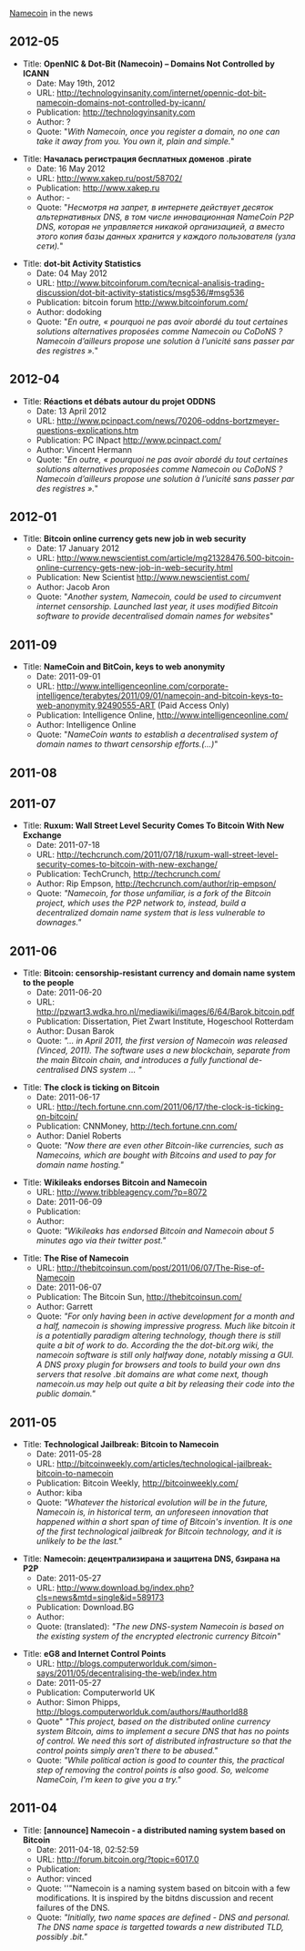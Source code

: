 [[Namecoin]] in the news

==2012-05==

*Title: '''OpenNIC & Dot-Bit (Namecoin) – Domains Not Controlled by ICANN'''
**Date: May 19th, 2012
**URL: http://technologyinsanity.com/internet/opennic-dot-bit-namecoin-domains-not-controlled-by-icann/
**Publication: http://technologyinsanity.com
**Author: ?
**Quote: "''With Namecoin, once you register a domain, no one can take it away from you. You own it, plain and simple.''"




*Title: '''Началась регистрация бесплатных доменов .pirate'''
**Date: 16 May 2012
**URL: http://www.xakep.ru/post/58702/
**Publication: http://www.xakep.ru
**Author: -
**Quote: "''Несмотря на запрет, в интернете действует десяток альтернативных DNS, в том числе инновационная NameCoin P2P DNS, которая не управляется никакой организацией, а вместо этого копия базы данных хранится у каждого пользователя (узла сети). ''"


*Title: '''dot-bit Activity Statistics'''
**Date: 04 May 2012
**URL: http://www.bitcoinforum.com/tecnical-analisis-trading-discussion/dot-bit-activity-statistics/msg536/#msg536
**Publication: bitcoin forum http://www.bitcoinforum.com/
**Author: dodoking
**Quote: "''En outre, « pourquoi ne pas avoir abordé du tout certaines solutions alternatives proposées comme Namecoin ou CoDoNS ? Namecoin d’ailleurs propose une solution à l’unicité sans passer par des registres ».''"

==2012-04==

*Title: '''Réactions et débats autour du projet ODDNS '''
**Date: 13 April 2012
**URL: http://www.pcinpact.com/news/70206-oddns-bortzmeyer-questions-explications.htm
**Publication: PC INpact http://www.pcinpact.com/
**Author: Vincent Hermann
**Quote: "''En outre, « pourquoi ne pas avoir abordé du tout certaines solutions alternatives proposées comme Namecoin ou CoDoNS ? Namecoin d’ailleurs propose une solution à l’unicité sans passer par des registres ».''"


==2012-01==

*Title: '''Bitcoin online currency gets new job in web security'''
**Date: 17 January 2012
**URL: http://www.newscientist.com/article/mg21328476.500-bitcoin-online-currency-gets-new-job-in-web-security.html
**Publication: New Scientist http://www.newscientist.com/
**Author: Jacob Aron
**Quote: "''Another system, Namecoin, could be used to circumvent internet censorship. Launched last year, it uses modified Bitcoin software to provide decentralised domain names for websites''"


==2011-09==

*Title: '''NameCoin and BitCoin, keys to web anonymity'''
**Date: 2011-09-01
**URL: http://www.intelligenceonline.com/corporate-intelligence/terabytes/2011/09/01/namecoin-and-bitcoin-keys-to-web-anonymity,92490555-ART (Paid Access Only)
**Publication: Intelligence Online, http://www.intelligenceonline.com/ 
**Author: Intelligence Online
**Quote: "''NameCoin wants to establish a decentralised system of domain names to thwart censorship efforts.(...)''"

==2011-08==

==2011-07==

*Title: '''Ruxum: Wall Street Level Security Comes To Bitcoin With New Exchange'''
**Date: 2011-07-18
**URL: http://techcrunch.com/2011/07/18/ruxum-wall-street-level-security-comes-to-bitcoin-with-new-exchange/
**Publication: TechCrunch, http://techcrunch.com/
**Author: Rip Empson, http://techcrunch.com/author/rip-empson/
**Quote: ''"Namecoin, for those unfamiliar, is a fork of the Bitcoin project, which uses the P2P network to, instead, build a decentralized domain name system that is less vulnerable to downages."''


==2011-06==

*Title: '''Bitcoin: censorship-resistant currency and domain name system to the people'''
**Date:  2011-06-20
**URL: http://pzwart3.wdka.hro.nl/mediawiki/images/6/64/Barok.bitcoin.pdf
**Publication: Dissertation, Piet Zwart Institute, Hogeschool Rotterdam
**Author: Dusan Barok
**Quote: ''"...  in April 2011, the first version of Namecoin was released (Vinced, 2011). The software uses a new blockchain, separate from the main Bitcoin chain, and introduces a fully functional de-centralised DNS system ... "''


*Title: '''The clock is ticking on Bitcoin'''
**Date:  2011-06-17
**URL: http://tech.fortune.cnn.com/2011/06/17/the-clock-is-ticking-on-bitcoin/
**Publication: CNNMoney, http://tech.fortune.cnn.com/
**Author: Daniel Roberts
**Quote: ''"Now there are even other Bitcoin-like currencies, such as Namecoins, which are bought with Bitcoins and used to pay for domain name hosting."''


*Title: '''Wikileaks endorses Bitcoin and Namecoin'''
**URL: http://www.tribbleagency.com/?p=8072
**Date: 2011-06-09
**Publication: 
**Author:  
**Quote: ''"Wikileaks has endorsed Bitcoin and Namecoin about 5 minutes ago via their twitter post."''


*Title: '''The Rise of Namecoin'''
**URL: http://thebitcoinsun.com/post/2011/06/07/The-Rise-of-Namecoin
**Date: 2011-06-07
**Publication: The Bitcoin Sun, http://thebitcoinsun.com/
**Author: Garrett
**Quote: ''"For only having been in active development for a month and a half, namecoin is showing impressive progress. Much like bitcoin it is a potentially paradigm altering technology, though there is still quite a bit of work to do. According the the dot-bit.org wiki, the namecoin software is still only halfway done, notably missing a GUI. A DNS proxy plugin for browsers and tools to build your own dns servers that resolve .bit domains are what come next, though namecoin.us may help out quite a bit by releasing their code into the public domain."''

==2011-05==


*Title: '''Technological Jailbreak: Bitcoin to Namecoin'''
**Date: 2011-05-28  
**URL: http://bitcoinweekly.com/articles/technological-jailbreak-bitcoin-to-namecoin
**Publication: Bitcoin Weekly, http://bitcoinweekly.com/
**Author: kiba
**Quote: ''"Whatever the historical evolution will be in the future, Namecoin is, in historical term, an unforeseen innovation that happened within a short span of time of Bitcoin's invention. It is one of the first technological jailbreak for Bitcoin technology, and it is unlikely to be the last."''


*Title: '''Namecoin: децентрализирана и защитена DNS, бзирана на P2P'''
**Date: 2011-05-27
**URL: http://www.download.bg/index.php?cls=news&mtd=single&id=589173
**Publication: Download.BG
**Author:  
**Quote: (translated): ''"The new DNS-system Namecoin is based on the existing system of the encrypted electronic currency Bitcoin"''


*Title: '''eG8 and Internet Control Points'''
**URL: http://blogs.computerworlduk.com/simon-says/2011/05/decentralising-the-web/index.htm
**Date: 2011-05-27
**Publication: Computerworld UK
**Author: Simon Phipps, http://blogs.computerworlduk.com/authors/#authorId88
**Quote" ''"This project, based on the distributed online currency system Bitcoin, aims to implement a secure DNS that has no points of control. We need this sort of distributed infrastructure so that the control points simply aren't there to be abused."''
**Quote: ''"While political action is good to counter this, the practical step of removing the control points is also good. So, welcome NameCoin, I'm keen to give you a try."''


==2011-04==


*Title: '''[announce] Namecoin - a distributed naming system based on Bitcoin'''
**Date: 2011-04-18, 02:52:59 
**URL: http://forum.bitcoin.org/?topic=6017.0
**Publication: 
**Author: vinced
**Quote: ''"Namecoin is a naming system based on bitcoin with a few modifications.  It is inspired by the bitdns discussion and recent failures of the DNS.
**Quote: ''"Initially, two name spaces are defined - DNS and personal.  The DNS name space is targetted towards a new distributed TLD, possibly .bit."''